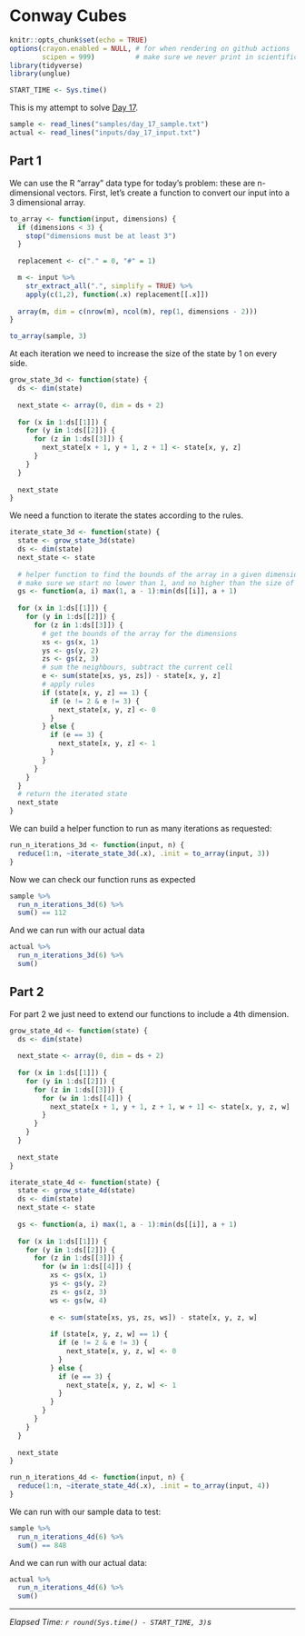 # Conway Cubes

```r
knitr::opts_chunk$set(echo = TRUE)
options(crayon.enabled = NULL, # for when rendering on github actions
        scipen = 999)          # make sure we never print in scientific notation
library(tidyverse)
library(unglue)

START_TIME <- Sys.time()
```

This is my attempt to solve [Day 17](https://adventofcode.com/2020/day/17).

```r
sample <- read_lines("samples/day_17_sample.txt")
actual <- read_lines("inputs/day_17_input.txt")
```

## Part 1

We can use the R "array" data type for today's problem: these are n-dimensional vectors. First, let's create a function
to convert our input into a 3 dimensional array.

```r
to_array <- function(input, dimensions) {
  if (dimensions < 3) {
    stop("dimensions must be at least 3")
  }
  
  replacement <- c("." = 0, "#" = 1)

  m <- input %>%
    str_extract_all(".", simplify = TRUE) %>%
    apply(c(1,2), function(.x) replacement[[.x]])
  
  array(m, dim = c(nrow(m), ncol(m), rep(1, dimensions - 2)))
}

to_array(sample, 3)
```

At each iteration we need to increase the size of the state by 1 on every side.

```r
grow_state_3d <- function(state) {
  ds <- dim(state)
  
  next_state <- array(0, dim = ds + 2)
  
  for (x in 1:ds[[1]]) {
    for (y in 1:ds[[2]]) {
      for (z in 1:ds[[3]]) {
        next_state[x + 1, y + 1, z + 1] <- state[x, y, z]
      }
    }
  }
  
  next_state
}
```

We need a function to iterate the states according to the rules.

```r
iterate_state_3d <- function(state) {
  state <- grow_state_3d(state)
  ds <- dim(state)
  next_state <- state
  
  # helper function to find the bounds of the array in a given dimension:
  # make sure we start no lower than 1, and no higher than the size of that dim
  gs <- function(a, i) max(1, a - 1):min(ds[[i]], a + 1)
 
  for (x in 1:ds[[1]]) {
    for (y in 1:ds[[2]]) {
      for (z in 1:ds[[3]]) {
        # get the bounds of the array for the dimensions
        xs <- gs(x, 1)
        ys <- gs(y, 2)
        zs <- gs(z, 3)
        # sum the neighbours, subtract the current cell
        e <- sum(state[xs, ys, zs]) - state[x, y, z]
        # apply rules
        if (state[x, y, z] == 1) {
          if (e != 2 & e != 3) {
            next_state[x, y, z] <- 0
          }
        } else {
          if (e == 3) {
            next_state[x, y, z] <- 1
          }
        }
      }
    }
  }
  # return the iterated state
  next_state 
}
```

We can build a helper function to run as many iterations as requested:

```r
run_n_iterations_3d <- function(input, n) {
  reduce(1:n, ~iterate_state_3d(.x), .init = to_array(input, 3))
}
```

Now we can check our function runs as expected

```r
sample %>%
  run_n_iterations_3d(6) %>%
  sum() == 112
```

And we can run with our actual data

```r
actual %>%
  run_n_iterations_3d(6) %>%
  sum()
```

## Part 2

For part 2 we just need to extend our functions to include a 4th dimension.

```r
grow_state_4d <- function(state) {
  ds <- dim(state)
  
  next_state <- array(0, dim = ds + 2)
  
  for (x in 1:ds[[1]]) {
    for (y in 1:ds[[2]]) {
      for (z in 1:ds[[3]]) {
        for (w in 1:ds[[4]]) {
          next_state[x + 1, y + 1, z + 1, w + 1] <- state[x, y, z, w]
        }
      }
    }
  }
  
  next_state
}

iterate_state_4d <- function(state) {
  state <- grow_state_4d(state)
  ds <- dim(state)
  next_state <- state
  
  gs <- function(a, i) max(1, a - 1):min(ds[[i]], a + 1)
 
  for (x in 1:ds[[1]]) {
    for (y in 1:ds[[2]]) {
      for (z in 1:ds[[3]]) {
        for (w in 1:ds[[4]]) {
          xs <- gs(x, 1)
          ys <- gs(y, 2)
          zs <- gs(z, 3)
          ws <- gs(w, 4)
          
          e <- sum(state[xs, ys, zs, ws]) - state[x, y, z, w]
          
          if (state[x, y, z, w] == 1) {
            if (e != 2 & e != 3) {
              next_state[x, y, z, w] <- 0
            }
          } else {
            if (e == 3) {
              next_state[x, y, z, w] <- 1
            }
          }
        }
      }
    }
  }
  
  next_state 
}

run_n_iterations_4d <- function(input, n) {
  reduce(1:n, ~iterate_state_4d(.x), .init = to_array(input, 4))
}
```

We can run with our sample data to test:

```r
sample %>%
  run_n_iterations_4d(6) %>%
  sum() == 848
```

And we can run with our actual data:

```r
actual %>%
  run_n_iterations_4d(6) %>%
  sum()
```

---

*Elapsed Time: `r round(Sys.time() - START_TIME, 3)`s*
